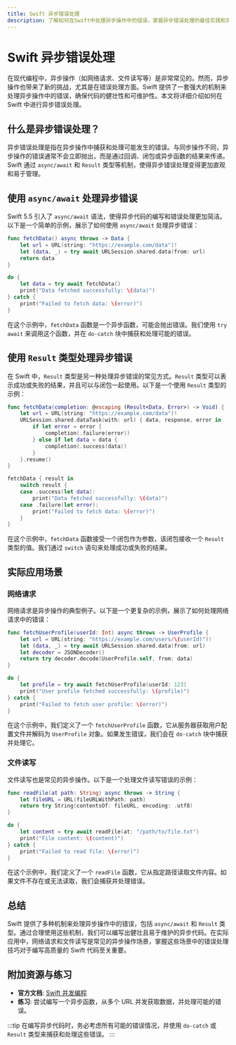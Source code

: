 ```yaml
---
title: Swift 异步错误处理
description: 了解如何在Swift中处理异步操作中的错误，掌握异步错误处理的最佳实践和实际应用场景。
---
```


# Swift 异步错误处理

在现代编程中，异步操作（如网络请求、文件读写等）是非常常见的。然而，异步操作也带来了新的挑战，尤其是在错误处理方面。Swift 提供了一套强大的机制来处理异步操作中的错误，确保代码的健壮性和可维护性。本文将详细介绍如何在 Swift 中进行异步错误处理。

## 什么是异步错误处理？

异步错误处理是指在异步操作中捕获和处理可能发生的错误。与同步操作不同，异步操作的错误通常不会立即抛出，而是通过回调、闭包或异步函数的结果来传递。Swift 通过 `async/await` 和 `Result` 类型等机制，使得异步错误处理变得更加直观和易于管理。

## 使用 `async/await` 处理异步错误

Swift 5.5 引入了 `async/await` 语法，使得异步代码的编写和错误处理更加简洁。以下是一个简单的示例，展示了如何使用 `async/await` 处理异步错误：

```swift
func fetchData() async throws -> Data {
    let url = URL(string: "https://example.com/data")!
    let (data, _) = try await URLSession.shared.data(from: url)
    return data
}

do {
    let data = try await fetchData()
    print("Data fetched successfully: \(data)")
} catch {
    print("Failed to fetch data: \(error)")
}
```

在这个示例中，`fetchData` 函数是一个异步函数，可能会抛出错误。我们使用 `try await` 来调用这个函数，并在 `do-catch` 块中捕获和处理可能的错误。

## 使用 `Result` 类型处理异步错误

在 Swift 中，`Result` 类型是另一种处理异步错误的常见方式。`Result` 类型可以表示成功或失败的结果，并且可以与闭包一起使用。以下是一个使用 `Result` 类型的示例：

```swift
func fetchData(completion: @escaping (Result<Data, Error>) -> Void) {
    let url = URL(string: "https://example.com/data")!
    URLSession.shared.dataTask(with: url) { data, response, error in
        if let error = error {
            completion(.failure(error))
        } else if let data = data {
            completion(.success(data))
        }
    }.resume()
}

fetchData { result in
    switch result {
    case .success(let data):
        print("Data fetched successfully: \(data)")
    case .failure(let error):
        print("Failed to fetch data: \(error)")
    }
}
```

在这个示例中，`fetchData` 函数接受一个闭包作为参数，该闭包接收一个 `Result` 类型的值。我们通过 `switch` 语句来处理成功或失败的结果。

## 实际应用场景

### 网络请求

网络请求是异步操作的典型例子。以下是一个更复杂的示例，展示了如何处理网络请求中的错误：

```swift
func fetchUserProfile(userId: Int) async throws -> UserProfile {
    let url = URL(string: "https://example.com/users/\(userId)")!
    let (data, _) = try await URLSession.shared.data(from: url)
    let decoder = JSONDecoder()
    return try decoder.decode(UserProfile.self, from: data)
}

do {
    let profile = try await fetchUserProfile(userId: 123)
    print("User profile fetched successfully: \(profile)")
} catch {
    print("Failed to fetch user profile: \(error)")
}
```

在这个示例中，我们定义了一个 `fetchUserProfile` 函数，它从服务器获取用户配置文件并解码为 `UserProfile` 对象。如果发生错误，我们会在 `do-catch` 块中捕获并处理它。

### 文件读写

文件读写也是常见的异步操作。以下是一个处理文件读写错误的示例：

```swift
func readFile(at path: String) async throws -> String {
    let fileURL = URL(fileURLWithPath: path)
    return try String(contentsOf: fileURL, encoding: .utf8)
}

do {
    let content = try await readFile(at: "/path/to/file.txt")
    print("File content: \(content)")
} catch {
    print("Failed to read file: \(error)")
}
```

在这个示例中，我们定义了一个 `readFile` 函数，它从指定路径读取文件内容。如果文件不存在或无法读取，我们会捕获并处理错误。

## 总结

Swift 提供了多种机制来处理异步操作中的错误，包括 `async/await` 和 `Result` 类型。通过合理使用这些机制，我们可以编写出健壮且易于维护的异步代码。在实际应用中，网络请求和文件读写是常见的异步操作场景，掌握这些场景中的错误处理技巧对于编写高质量的 Swift 代码至关重要。

## 附加资源与练习

- **官方文档**: [Swift 并发编程](https://docs.swift.org/swift-book/LanguageGuide/Concurrency.html)
- **练习**: 尝试编写一个异步函数，从多个 URL 并发获取数据，并处理可能的错误。

:::tip
在编写异步代码时，务必考虑所有可能的错误情况，并使用 `do-catch` 或 `Result` 类型来捕获和处理这些错误。
:::